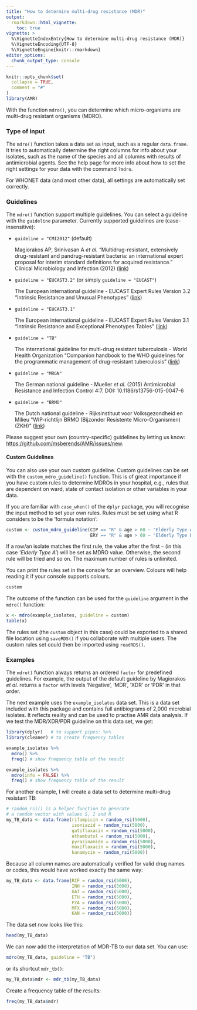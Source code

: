```yaml
---
title: "How to determine multi-drug resistance (MDR)"
output: 
  rmarkdown::html_vignette:
    toc: true
vignette: >
  %\VignetteIndexEntry{How to determine multi-drug resistance (MDR)}
  %\VignetteEncoding{UTF-8}
  %\VignetteEngine{knitr::rmarkdown}
editor_options: 
  chunk_output_type: console
---
```


```r
knitr::opts_chunk$set(
  collapse = TRUE,
  comment = "#"
)
library(AMR)
```

With the function `mdro()`, you can determine which micro-organisms are multi-drug resistant organisms (MDRO).

### Type of input

The `mdro()` function takes a data set as input, such as a regular `data.frame`. It tries to automatically determine the right columns for info about your isolates, such as the name of the species and all columns with results of antimicrobial agents. See the help page for more info about how to set the right settings for your data with the command `?mdro`. 

For WHONET data (and most other data), all settings are automatically set correctly.

### Guidelines

The `mdro()` function support multiple guidelines. You can select a guideline with the `guideline` parameter. Currently supported guidelines are (case-insensitive):

* `guideline = "CMI2012"` (default)
  
  Magiorakos AP, Srinivasan A *et al.* "Multidrug-resistant, extensively drug-resistant and pandrug-resistant bacteria: an international expert proposal for interim standard definitions for acquired resistance." Clinical Microbiology and Infection (2012) ([link](https://www.clinicalmicrobiologyandinfection.com/article/S1198-743X(14)61632-3/fulltext))

* `guideline = "EUCAST3.2"` (or simply `guideline = "EUCAST"`)
  
  The European international guideline - EUCAST Expert Rules Version 3.2 "Intrinsic Resistance and Unusual Phenotypes" ([link](https://www.eucast.org/fileadmin/src/media/PDFs/EUCAST_files/Expert_Rules/2020/Intrinsic_Resistance_and_Unusual_Phenotypes_Tables_v3.2_20200225.pdf))

* `guideline = "EUCAST3.1"`
  
  The European international guideline - EUCAST Expert Rules Version 3.1 "Intrinsic Resistance and Exceptional Phenotypes Tables" ([link](https://www.eucast.org/fileadmin/src/media/PDFs/EUCAST_files/Expert_Rules/Expert_rules_intrinsic_exceptional_V3.1.pdf))

* `guideline = "TB"`
  
  The international guideline for multi-drug resistant tuberculosis - World Health Organization "Companion handbook to the WHO guidelines for the programmatic management of drug-resistant tuberculosis" ([link](https://www.who.int/tb/publications/pmdt_companionhandbook/en/))

* `guideline = "MRGN"`
  
  The German national guideline - Mueller *et al.* (2015) Antimicrobial Resistance and Infection Control 4:7. DOI: 10.1186/s13756-015-0047-6

* `guideline = "BRMO"`
  
  The Dutch national guideline - Rijksinstituut voor Volksgezondheid en Milieu "WIP-richtlijn BRMO (Bijzonder Resistente Micro-Organismen) (ZKH)" ([link](https://www.rivm.nl/wip-richtlijn-brmo-bijzonder-resistente-micro-organismen-zkh))

Please suggest your own (country-specific) guidelines by letting us know: <https://github.com/msberends/AMR/issues/new>.

#### Custom Guidelines

You can also use your own custom guideline. Custom guidelines can be set with the `custom_mdro_guideline()` function. This is of great importance if you have custom rules to determine MDROs in your hospital, e.g., rules that are dependent on ward, state of contact isolation or other variables in your data.

If you are familiar with `case_when()` of the `dplyr` package, you will recognise the input method to set your own rules. Rules must be set using what R considers to be the 'formula notation':

```r
custom <- custom_mdro_guideline(CIP == "R" & age > 60 ~ "Elderly Type A",
                                ERY == "R" & age > 60 ~ "Elderly Type B")
```

If a row/an isolate matches the first rule, the value after the first `~` (in this case *'Elderly Type A'*) will be set as MDRO value. Otherwise, the second rule will be tried and so on. The maximum number of rules is unlimited. 

You can print the rules set in the console for an overview. Colours will help reading it if your console supports colours.

```r
custom
```

The outcome of the function can be used for the `guideline` argument in the `mdro()` function:

```r
x <- mdro(example_isolates, guideline = custom)
table(x)
```

The rules set (the `custom` object in this case) could be exported to a shared file location using `saveRDS()` if you collaborate with multiple users. The custom rules set could then be imported using `readRDS()`.
  
### Examples

The `mdro()` function always returns an ordered `factor` for predefined guidelines. For example, the output of the default guideline by Magiorakos *et al.* returns a `factor` with levels 'Negative', 'MDR', 'XDR' or 'PDR' in that order.

The next example uses the `example_isolates` data set. This is a data set included with this package and contains full antibiograms of 2,000 microbial isolates. It reflects reality and can be used to practise AMR data analysis. If we test the MDR/XDR/PDR guideline on this data set, we get:

```r
library(dplyr)   # to support pipes: %>%
library(cleaner) # to create frequency tables
```
```r
example_isolates %>% 
  mdro() %>% 
  freq() # show frequency table of the result
```
```r
example_isolates %>% 
  mdro(info = FALSE) %>% 
  freq() # show frequency table of the result
```

For another example, I will create a data set to determine multi-drug resistant TB:

```r
# random_rsi() is a helper function to generate
# a random vector with values S, I and R
my_TB_data <- data.frame(rifampicin = random_rsi(5000),
                         isoniazid = random_rsi(5000),
                         gatifloxacin = random_rsi(5000),
                         ethambutol = random_rsi(5000),
                         pyrazinamide = random_rsi(5000),
                         moxifloxacin = random_rsi(5000),
                         kanamycin = random_rsi(5000))
```

Because all column names are automatically verified for valid drug names or codes, this would have worked exactly the same way:

```r
my_TB_data <- data.frame(RIF = random_rsi(5000),
                         INH = random_rsi(5000),
                         GAT = random_rsi(5000),
                         ETH = random_rsi(5000),
                         PZA = random_rsi(5000),
                         MFX = random_rsi(5000),
                         KAN = random_rsi(5000))
```

The data set now looks like this:

```r
head(my_TB_data)
```

We can now add the interpretation of MDR-TB to our data set. You can use:

```r
mdro(my_TB_data, guideline = "TB")
```

or its shortcut `mdr_tb()`:

```r
my_TB_data$mdr <- mdr_tb(my_TB_data)
```

Create a frequency table of the results:

```r
freq(my_TB_data$mdr)
```

